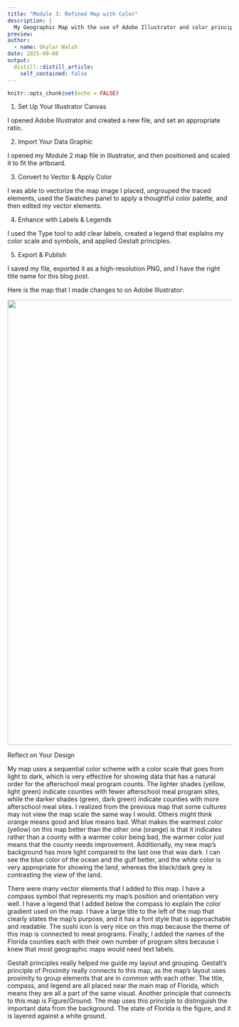 ```yaml
---
title: "Module 3: Refined Map with Color"
description: |
  My Geographic Map with the use of Adobe Illustrator and color principles.
preview:
author:
  - name: Skylar Walsh
date: 2025-09-08
output:
  distill::distill_article:
    self_contained: false
---
```


```r
knitr::opts_chunk$set(echo = FALSE)
```

1.  Set Up Your Illustrator Canvas

I opened Adobe Illustrator and created a new file, and set an appropriate ratio.

2.  Import Your Data Graphic

I opened my Module 2 map file in Illustrator, and then positioned and scaled it to fit the artboard.

3.  Convert to Vector & Apply Color

I was able to vectorize the map image I placed, ungrouped the traced elements, used the Swatches panel to apply a thoughtful color palette, and then edited my vector elements.

4.  Enhance with Labels & Legends

I used the Type tool to add clear labels, created a legend that explains my color scale and symbols, and applied Gestalt principles.

5.  Export & Publish

I saved my file, exported it as a high-resolution PNG, and I have the right title name for this blog post.

Here is the map that I made changes to on Adobe Illustrator:

[![](mod3.png){width="1000"}](mod3.png)

Reflect on Your Design

My map uses a sequential color scheme with a color scale that goes from light to dark, which is very effective for showing data that has a natural order for the afterschool meal program counts. The lighter shades (yellow, light green) indicate counties with fewer afterschool meal program sites, while the darker shades (green, dark green) indicate counties with more afterschool meal sites. I realized from the previous map that some cultures may not view the map scale the same way I would. Others might think orange means good and blue means bad. What makes the warmest color (yellow) on this map better than the other one (orange) is that it indicates rather than a county with a warmer color being bad, the warmer color just means that the county needs improvement. Additionally, my new map's background has more light compared to the last one that was dark. I can see the blue color of the ocean and the gulf better, and the white color is very appropriate for showing the land, whereas the black/dark grey is contrasting the view of the land.

There were many vector elements that I added to this map. I have a compass symbol that represents my map's position and orientation very well. I have a legend that I added below the compass to explain the color gradient used on the map. I have a large title to the left of the map that clearly states the map's purpose, and it has a font style that is approachable and readable. The sushi icon is very nice on this map because the theme of this map is connected to meal programs. Finally, I added the names of the Florida counties each with their own number of program sites because I knew that most geographic maps would need text labels.

Gestalt principles really helped me guide my layout and grouping. Gestalt's principle of Proximity really connects to this map, as the map's layout uses proximity to group elements that are in common with each other. The title, compass, and legend are all placed near the main map of Florida, which means they are all a part of the same visual. Another principle that connects to this map is Figure/Ground. The map uses this principle to distinguish the important data from the background. The state of Florida is the figure, and it is layered against a white ground.
